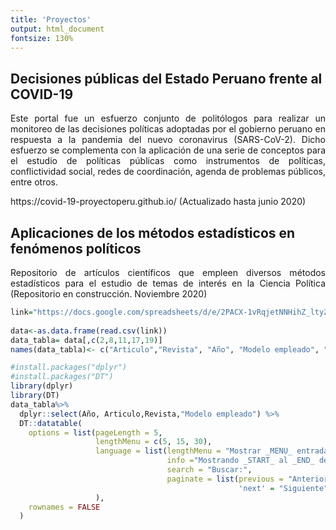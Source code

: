 ```yaml
---
title: 'Proyectos'
output: html_document
fontsize: 130%
---
```


<h2>Decisiones públicas del Estado Peruano frente al COVID-19 </h2>

<p>
<div style="text-align:justify"> Este portal fue un esfuerzo conjunto de politólogos para realizar un monitoreo de las decisiones políticas adoptadas por el gobierno peruano en respuesta a la pandemia del nuevo coronavirus (SARS-CoV-2). Dicho esfuerzo se complementa con la aplicación de una serie de conceptos para el estudio de políticas públicas como instrumentos de políticas, conflictividad social, redes de coordinación, agenda de problemas públicos, entre otros. </div>
</p>

https://covid-19-proyectoperu.github.io/ (Actualizado hasta junio 2020)

<h2>Aplicaciones de los métodos estadísticos en fenómenos políticos </h2>


<p>
<div style="text-align:justify"> Repositorio de artículos científicos que empleen diversos métodos estadísticos para el estudio de temas de interés en la Ciencia Política  (Repositorio en construcción. Noviembre 2020) </div>
</p>


```r
link="https://docs.google.com/spreadsheets/d/e/2PACX-1vRqjetNNHihZ_ltyZh7PKBR_td0Wq9VGLNZXReOc1eYuGeAP4SH_sbPOnNcPobWRyRtxUvtxq8IjZ3S/pub?gid=568572581&single=true&output=csv"
  
data<-as.data.frame(read.csv(link))
data_tabla= data[,c(2,8,11,17,19)]
names(data_tabla)<- c("Articulo","Revista", "Año", "Modelo empleado", "Enlace")

```


```r
#install.packages("dplyr")
#install.packages("DT")
library(dplyr)
library(DT)
data_tabla%>%
  dplyr::select(Año, Articulo,Revista,"Modelo empleado") %>%
  DT::datatable(
    options = list(pageLength = 5, 
                   lengthMenu = c(5, 15, 30),
                   language = list(lengthMenu = "Mostrar _MENU_ entradas",
                                   info ="Mostrando _START_ al _END_ de _TOTAL_ entradas",
                                   search = "Buscar:",
                                   paginate = list(previous = "Anterior",
                                                   'next' = "Siguiente"))
                   ),
    rownames = FALSE
  )
```